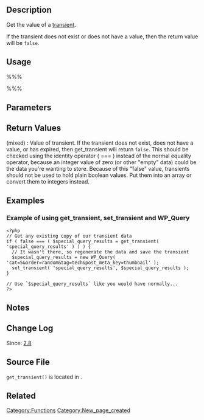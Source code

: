 {{Languages|
{{en|Function_Reference/get_transient}}
{{ja|関数リファレンス/get_transient}}
}}

== Description ==

Get the value of a [[Transients_API|transient]].

If the transient does not exist or does not have a value, then the return value will be <tt>false</tt>.

== Usage ==

%%%<?php get_transient( $transient ); ?>%%%

== Parameters ==

{{Parameter|$transient|string|Unique transient name. Expected to not be SQL-escaped. Should be  172 characters or less in length as WordPress will prefix your name with "_transient_" or "_transient_timeout_" in the options table (depending on whether it expires or not). Longer key names will silently fail. See [http://core.trac.wordpress.org/ticket/15058 Trac #15058].}}

== Return Values ==

; (mixed) :  Value of transient. If the transient does not exist, does not have a value, or has expired, then get_transient will return <tt>false</tt>. This should be checked using the identity operator ( === ) instead of the normal equality operator, because an integer value of zero (or other "empty" data) could be the data you're wanting to store. Because of this "false" value, transients should not be used to hold plain boolean values. Put them into an array or convert them to integers instead.

== Examples ==
=== Example of using get_transient, set_transient and WP_Query ===
<pre>
<?php
// Get any existing copy of our transient data
if ( false === ( $special_query_results = get_transient( 'special_query_results' ) ) ) {
  // It wasn't there, so regenerate the data and save the transient
  $special_query_results = new WP_Query( 'cat=5&order=random&tag=tech&post_meta_key=thumbnail' );
  set_transient( 'special_query_results', $special_query_results );
}

// Use `$special_query_results` like you would have normally...
?>
</pre>

== Notes ==


== Change Log ==

Since: [[Version_2.8|2.8]]

== Source File ==

<tt>get_transient()</tt> is located in {{Trac|wp-includes/option.php}}.

== Related ==
{{Transient Tags}}

{{Tag Footer}}

[[Category:Functions]]
[[Category:New_page_created]]